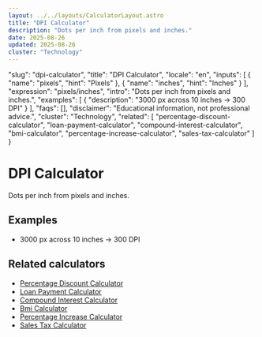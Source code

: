```yaml
---
layout: ../../layouts/CalculatorLayout.astro
title: "DPI Calculator"
description: "Dots per inch from pixels and inches."
date: 2025-08-26
updated: 2025-08-26
cluster: "Technology"
---
```


  "slug": "dpi-calculator",
  "title": "DPI Calculator",
  "locale": "en",
  "inputs": [
    {
      "name": "pixels",
      "hint": "Pixels"
    },
    {
      "name": "inches",
      "hint": "Inches"
    }
  ],
  "expression": "pixels/inches",
  "intro": "Dots per inch from pixels and inches.",
  "examples": [
    {
      "description": "3000 px across 10 inches → 300 DPI"
    }
  ],
  "faqs": [],
  "disclaimer": "Educational information, not professional advice.",
  "cluster": "Technology",
  "related": [
    "percentage-discount-calculator",
    "loan-payment-calculator",
    "compound-interest-calculator",
    "bmi-calculator",
    "percentage-increase-calculator",
    "sales-tax-calculator"
  ]
}

# DPI Calculator

Dots per inch from pixels and inches.

<Calculator schema={schema} />

## Examples

- 3000 px across 10 inches → 300 DPI

## Related calculators

- [Percentage Discount Calculator](/calculators/percentage-discount-calculator/)
- [Loan Payment Calculator](/calculators/loan-payment-calculator/)
- [Compound Interest Calculator](/calculators/compound-interest-calculator/)
- [Bmi Calculator](/calculators/bmi-calculator/)
- [Percentage Increase Calculator](/calculators/percentage-increase-calculator/)
- [Sales Tax Calculator](/calculators/sales-tax-calculator/)


